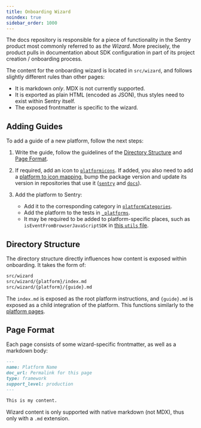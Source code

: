 ```yaml
---
title: Onboarding Wizard
noindex: true
sidebar_order: 1000
---
```


The docs repository is responsible for a piece of functionality in the Sentry product most commonly referred to as _the Wizard_. More precisely, the product pulls in documentation about SDK configuration in part of its project creation / onboarding process.

The content for the onboarding wizard is located in `src/wizard`, and follows slightly different rules than other pages:

- It is markdown _only_. MDX is not currently supported.
- It is exported as plain HTML (encoded as JSON), thus styles need to exist within Sentry itself.
- The exposed frontmatter is specific to the wizard.

## Adding Guides

To add a guide of a new platform, follow the next steps:

1. Write the guide, follow the guidelines of the [Directory Structure](#directory-structure) and [Page Format](#page-format).
2. If required, add an icon to [`platformicons`](https://github.com/getsentry/platformicons). If added, you also need to add a [platform to icon mapping](https://github.com/getsentry/platformicons/blob/master/src/platformIcon.tsx), bump the package version and update its version in repositories that use it ([`sentry`](https://github.com/getsentry/sentry) and [`docs`](https://github.com/getsentry/sentry-docs)).

3. Add the platform to Sentry:
    - Add it to the corresponding category in [`platformCategories`](https://github.com/getsentry/sentry/blob/master/static/app/data/platformCategories.tsx).
    - Add the platform to the tests in [`_platforms`](https://github.com/getsentry/sentry/blob/master/tests/fixtures/integration-docs/_platforms.json).
    - It may be required to be added to platform-specific places, such as `isEventFromBrowserJavaScriptSDK` in [this `utils` file](https://github.com/getsentry/sentry/blob/master/static/app/components/events/interfaces/spans/utils.tsx).

## Directory Structure

The directory structure directly influences how content is exposed within onboarding. It takes the form of:

```bash
src/wizard
src/wizard/{platform}/index.md
src/wizard/{platform}/{guide}.md
```

The `index.md` is exposed as the root platform instructions, and `{guide}.md` is exposed as a child integration of the platform. This functions similarly to the [platform pages](../platforms).

## Page Format

Each page consists of some wizard-specific frontmatter, as well as a markdown body:

```markdown {filename:src/wizard/platform/index.md}
---
name: Platform Name
doc_url: Permalink for this page
type: framework
support_level: production
---

This is my content.
```

<Note>

Wizard content is only supported with native markdown (not MDX), thus only with a `.md` extension.

</Note>
